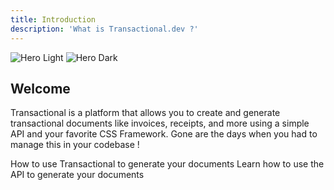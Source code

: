 ```yaml
---
title: Introduction
description: 'What is Transactional.dev ?'
---
```


<img
  className="block dark:hidden"
  src="/images/hero-light.svg"
  alt="Hero Light"
/>
<img
  className="hidden dark:block"
  src="/images/hero-dark.svg"
  alt="Hero Dark"
/>

## Welcome
Transactional is a platform that allows you to create and generate transactional documents like invoices, receipts, and more using a simple API and your favorite CSS Framework.
Gone are the days when you had to manage this in your codebase !

<CardGroup cols={2}>
    <Card
        title="Platform"
        icon="browser"
        href="/platform/templates"
    >
        How to use Transactional to generate your documents
    </Card>
    <Card
        title="API Reference"
        icon="webhook"
        href="/api-reference/introduction"
    >
        Learn how to use the API to generate your documents
    </Card>
</CardGroup>
